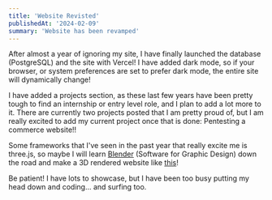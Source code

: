 ```yaml
---
title: 'Website Revisted'
publishedAt: '2024-02-09'
summary: 'Website has been revamped'
---
```


After almost a year of ignoring my site, I have finally launched the database (PostgreSQL) and the site with Vercel! I have added dark mode, so if your browser, or system preferences are set to prefer dark mode, the entire site will dynamically change!

I have added a projects section, as these last few years have been pretty tough to find an internship or entry level role, and I plan to add a lot more to it. There are currently two projects posted that I am pretty proud of, but I am really excited to add my current project once that is done: Pentesting a commerce website!!

Some frameworks that I've seen in the past year that really excite me is three.js, so maybe I will learn [Blender](https://www.blender.org/) (Software for Graphic Design) down the road and make a 3D rendered website like [this](https://jesse-zhou.com/)!

Be patient! I have lots to showcase, but I have been too busy putting my head down and coding... and surfing too.